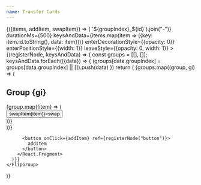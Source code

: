 ```yaml
---
name: Transfer Cards
---
```



<GroupManager groupCount={2} itemCount={1}>
  {({items, addItem, swapItem}) => (
    <FlipGroup
      noAnimationOnMount
      changeKey={items.map(({id, groupIndex}) => `${groupIndex}_${id}`).join("-")}
      durationMs={500}
      keysAndData={items.map(item => ({key: item.id.toString(), data: item}))}
      enterDecorationStyle={{opacity: 0}}
      enterPositionStyle={{width: 1}}
      leaveStyle={{opacity: 0, width: 1}}
    >
      {(registerNode, keysAndData) => {
        const groups = [[], []];
        keysAndData.forEach(({data}) => {
          (groups[data.groupIndex] = groups[data.groupIndex] || []).push(data)
        })
        return (
          <React.Fragment>
          {groups.map((group, gi) => (
            <div key={gi} ref={registerNode(`group-${gi}`, {scaleMode: "none"})}>
              <h2>Group {gi}</h2>
              <div style={{display: "flex", flexWrap: "wrap"}}>
                {group.map((item) => (
                  <div
                    key={item.id}
                    style={{
                      width: 200,
                      height: 50,
                      backgroundColor: `hsl(${item.id * 5}, 50%, 50%)`,
                      margin: "0 10px 20px",
                      opacity: 1,
                    }}
                    ref={registerNode(item.id, {
                      transitionProps: ["background-color", "opacity"],
                    })}
                  >
                    <button onClick={() => swapItem(item)}>swap</button>
                  </div>
                ))}
              </div>
            </div>
          ))}

          <button onClick={addItem} ref={registerNode("button")}>
            addItem
          </button>
        </React.Fragment>
      )}}
    </FlipGroup>

)}

</GroupManager>
